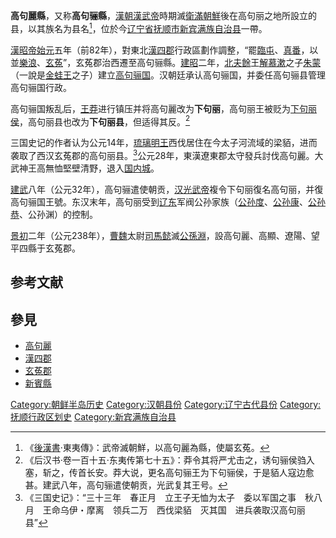 {{otheruses|subject=高句麗縣|other=位于[[东北亚|东北亚]]的一个名为高句丽的古代国家|高句麗 }}

'''高句麗縣'''，又称'''高句骊縣'''，[[漢朝|漢朝]][[漢武帝|漢武帝]]時期滅[[衛滿朝鮮|衛滿朝鮮]]後在高句丽之地所設立的县，以其族名为县名{{r|杨雨蕾|page=25}}<ref name="hou">《[[後漢書|後漢書]]·東夷傳》：武帝滅朝鮮，以高句麗為縣，使屬玄菟。</ref>，位於今[[辽宁省|辽宁省]][[抚顺市|抚顺市]][[新宾满族自治县|新宾满族自治县]]一帶。

[[漢昭帝|漢昭帝]][[始元_(西汉)|始元]]五年（前82年），對東北[[漢四郡|漢四郡]]行政區劃作調整，“罷[[臨屯郡|臨屯]]、[[真番郡|真番]]，以並[[乐浪郡|樂浪]]、[[玄菟郡|玄菟]]”，玄菟郡治西遷至高句骊縣。[[建昭|建昭]]二年，[[北夫餘|北夫餘]]王[[解慕漱|解慕漱]]之子[[朱蒙|朱蒙]]（一說是[[金蛙王|金蛙王]]之子）建立[[高句丽|高句骊国]]。汉朝廷承认高句骊国，并委任高句骊县管理高句骊国行政。

高句骊国叛乱后，[[王莽|王莽]]进行镇压并将高句麗改为'''下句丽'''，高句丽王被贬为[[下句丽侯|下句丽侯]]，高句丽县也改为'''下句丽县'''，但适得其反。<ref>《后汉书·卷一百十五·东夷传第七十五》：莽令其将严尤击之，诱句骊侯驺入塞，斩之，传首长安。莽大说，更名高句骊王为下句骊侯，于是貊人寇边愈甚。建武八年，高句骊遣使朝贡，光武复其王号。</ref>

三国史记的作者认为公元14年，[[琉璃明王|琉璃明王]]西伐居住在今太子河流域的梁貊，进而袭取了西汉玄菟郡的高句丽县。<ref>《三国史记》：“三十三年　春正月　立王子无恤为太子　委以军国之事　秋八月　王命乌伊・摩离　领兵二万　西伐梁貊　灭其国　进兵袭取汉高句丽县”</ref>公元28年，東漢遼東郡太守發兵討伐高句麗。大武神王高無恤堅壁清野，退入[[国内城|国内城]]。

[[建武_(东汉)|建武]]八年（公元32年），高句骊遣使朝贡，[[汉光武帝|汉光武帝]]複令下句丽復名高句丽，并復高句骊国王號。东汉末年，高句丽受到[[辽东|辽东]]军阀公孙家族（[[公孙度|公孙度]]、[[公孙康|公孙康]]、[[公孙恭|公孙恭]]、公孙渊）的控制。

[[景初|景初]]二年（公元238年），[[曹魏|曹魏]]太尉[[司馬懿|司馬懿]]滅[[公孫淵|公孫淵]]，設高句麗、高顯、遼陽、望平四縣于玄菟郡。

==参考文献==
{{Reflist|refs=
<ref name="杨雨蕾">{{cite book |author=杨雨蕾等编著 |coauthors= |title=《韩国的历史与文化》 |year=2011年6月|publisher=中山大学出版社 |location=广州 |isbn=978-7-306-03899-9}}</ref>
}}

==參見==
*[[高句麗|高句麗]]
*[[漢四郡|漢四郡]]
*[[玄菟郡|玄菟郡]]
*[[新賓縣|新賓縣]]

[[Category:朝鲜半岛历史|Category:朝鲜半岛历史]]
[[Category:汉朝县份|Category:汉朝县份]]
[[Category:辽宁古代县份|Category:辽宁古代县份]]
[[Category:抚顺行政区划史|Category:抚顺行政区划史]]
[[Category:新宾满族自治县|Category:新宾满族自治县]]